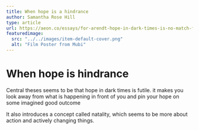 ```yaml
---
title: When hope is a hindrance
author: Samantha Rose Hill
type: article
url: https://aeon.co/essays/for-arendt-hope-in-dark-times-is-no-match-for-action?utm_source=pocket-newtab-intl-en
featuredimage:
  src: "../../images/item-default-cover.png"
  alt: "Film Poster from Mubi"
---
```


# When hope is hindrance

Central theses seems to be that hope in dark times is futile. it makes you look away from what is happening in front of you and pin your hope on some imagined good outcome

It also introduces a concept called natality, which seems to be more about action and actively changing things.
